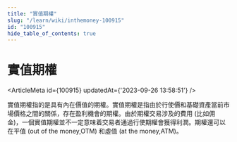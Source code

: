 ```yaml
---
title: "實值期權"
slug: "/learn/wiki/inthemoney-100915"
id: "100915"
hide_table_of_contents: true
---
```



# 實值期權

<ArticleMeta id={100915} updatedAt={'2023-09-26 13:58:51'} />
<div className='border-solid border-b border-t-0 my-4 border-[var(--ifm-color-gray-300)]' />

實值期權指的是具有內在價值的期權。實值期權是指由於行使價和基礎資產當前市場價格之間的關係，存在盈利機會的期權。由於期權交易涉及的費用 (比如佣金)，一個實值期權並不一定意味着交易者通過行使期權會獲得利潤。期權還可以在平值 (out of the money,OTM) 和虛值 (at the money,ATM)。
